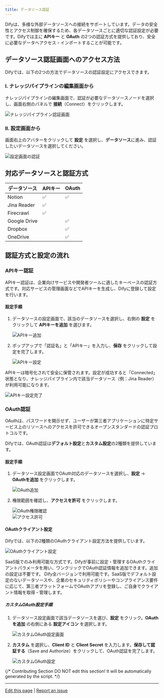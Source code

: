 ```yaml
---
title: データソース認証
---
```


Difyは、多様な外部データソースへの接続をサポートしています。データの安全性とアクセス制御を確保するため、各データソースごとに適切な認証設定が必要です。Difyでは主に **APIキー** と **OAuth** の2つの認証方式を提供しており、安全に必要なデータへアクセス・インポートすることが可能です。

## データソース認証画面へのアクセス方法

Difyでは、以下の2つの方法でデータソースの認証設定にアクセスできます。

### I. ナレッジパイプラインの編集画面から

ナレッジパイプラインの編集画面で、認証が必要なデータソースノードを選択し、画面右側のパネルで **接続**（Connect）をクリックします。

![ナレッジパイプライン認証画面](/images/knowledge-base/authorize-data-1.PNG)

### II. 設定画面から

画面右上のアバターをクリックして **設定** を選択し、**データソース**に進み、認証したいデータソースを選択してください。

![設定画面の認証](/images/knowledge-base/authorize-data-2.PNG)

## 対応データソースと認証方式

| データソース      | APIキー | OAuth |
|-----------------|---------|-------|
| Notion          | ✅      | ✅    |
| Jina Reader     | ✅      |       |
| Firecrawl       | ✅      |       |
| Google Drive    |         | ✅    |
| Dropbox         |         | ✅    |
| OneDrive        |         | ✅    |

## 認証方式と設定の流れ

### APIキー認証

APIキー認証は、企業向けサービスや開発者ツールに適したキーベースの認証方式です。対応サービスの管理画面などでAPIキーを生成し、Difyに登録して設定を行います。

#### 設定手順

1. データソースの設定画面で、該当のデータソースを選択し、右側の **設定** をクリックして **APIキーを追加** を選びます。

   ![APIキー追加](/images/knowledge-base/authorize-data-3.PNG)

2. ポップアップで「認証名」と「APIキー」を入力し、**保存** をクリックして設定を完了します。

   ![APIキー設定](/images/knowledge-base/authorize-data-4.png)

APIキーは暗号化されて安全に保管されます。設定が成功すると「Connected」状態となり、ナレッジパイプライン内で該当データソース（例：Jina Reader）が利用可能になります。

![APIキー設定完了](/images/knowledge-base/authorize-data-6.png)

### OAuth認証

OAuthは、パスワードを開示せず、ユーザーが第三者アプリケーションに特定サービス上のリソースへのアクセスを許可できるオープンスタンダードの認証プロトコルです。

Difyでは、OAuth認証は**デフォルト設定**と**カスタム設定**の2種類を提供しています。

#### 設定手順

1. データソース設定画面でOAuth対応のデータソースを選択し、**設定** → **OAuthを追加** をクリックします。

   ![OAuth追加](/images/knowledge-base/authorize-data-7.png)

2. 権限範囲を確認し、**アクセスを許可** をクリックします。

   ![OAuth権限確認](/images/knowledge-base/authorize-data-8.png)  
   ![アクセス許可](/images/knowledge-base/authorize-data-9.png)

#### OAuthクライアント設定

Difyでは、以下の2種類のOAuthクライアント設定方法を提供しています。

![OAuthクライアント設定](/images/knowledge-base/authorize-data-10.png)

<Tabs>
  <Tab title="デフォルト">
    SaaS版でのみ利用可能な方式です。Difyが事前に設定・管理するOAuthクライアントパラメータを用い、ワンクリックでOAuth認証情報を追加できます。追加の設定は不要です。
  </Tab>
  <Tab title="カスタム">
    Dify全バージョンで利用可能です。SaaS版でデフォルト設定のないデータソースや、企業のセキュリティポリシーやコンプライアンス要件に応じて、第三者プラットフォームでOAuthアプリを登録し、ご自身でクライアント情報を取得・管理します。
  </Tab>
</Tabs>

##### カスタムOAuth設定手順

1. データソース設定画面で該当データソースを選び、**設定** をクリック。**OAuthを追加** の右側にある **設定アイコン** を選択します。

   ![カスタムOAuth設定画面](/images/knowledge-base/authorize-data-11.png)

2. **カスタム** を選択し、**Client ID** と **Client Secret** を入力します。**保存して認証する**（Save and Authorize）をクリックして、OAuth認証を完了します。

   ![カスタムOAuth設定](/images/knowledge-base/authorize-data-12.png)

{/*
Contributing Section
DO NOT edit this section!
It will be automatically generated by the script.
*/}

---

[Edit this page](https://github.com/langgenius/dify-docs/edit/main/ja-jp/guides/knowledge-base/knowledge-pipeline/authorize-data-source.mdx) | [Report an issue](https://github.com/langgenius/dify-docs/issues/new?template=docs.yml)
